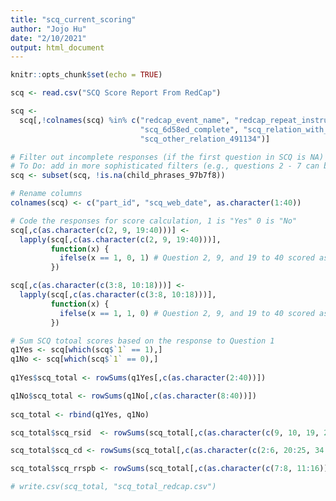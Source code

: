 ```yaml
---
title: "scq_current_scoring"
author: "Jojo Hu"
date: "2/10/2021"
output: html_document
---
```


```r
knitr::opts_chunk$set(echo = TRUE)
```

```r
scq <- read.csv("SCQ Score Report From RedCap")

scq <- 
  scq[,!colnames(scq) %in% c("redcap_event_name", "redcap_repeat_instrument", "redcap_repeat_instance",
                             "scq_6d58ed_complete", "scq_relation_with_child_4682f2",
                             "scq_other_relation_491134")]

# Filter out incomplete responses (if the first question in SCQ is NA)
# To Do: add in more sophisticated filters (e.g., questions 2 - 7 can be NAs)
scq <- subset(scq, !is.na(child_phrases_97b7f8))

# Rename columns
colnames(scq) <- c("part_id", "scq_web_date", as.character(1:40))

# Code the responses for score calculation, 1 is "Yes" 0 is "No"
scq[,c(as.character(c(2, 9, 19:40)))] <-
  lapply(scq[,c(as.character(c(2, 9, 19:40)))], 
         function(x) {
           ifelse(x == 1, 0, 1) # Question 2, 9, and 19 to 40 scored as 0 when 1 ("Yes") is selected
         })

scq[,c(as.character(c(3:8, 10:18)))] <-
  lapply(scq[,c(as.character(c(3:8, 10:18)))], 
         function(x) {
           ifelse(x == 1, 1, 0) # Question 2, 9, and 19 to 40 scored as 0 when 1 ("Yes") is selected
         })

# Sum SCQ totoal scores based on the response to Question 1
q1Yes <- scq[which(scq$`1` == 1),]
q1No <- scq[which(scq$`1` == 0),]
  
q1Yes$scq_total <- rowSums(q1Yes[,c(as.character(2:40))])

q1No$scq_total <- rowSums(q1No[,c(as.character(8:40))])
    
scq_total <- rbind(q1Yes, q1No)

scq_total$scq_rsid  <- rowSums(scq_total[,c(as.character(c(9, 10, 19, 26:33, 36:37, 39:40)))])

scq_total$scq_cd <- rowSums(scq_total[,c(as.character(c(2:6, 20:25, 34:35)))])

scq_total$scq_rrspb <- rowSums(scq_total[,c(as.character(c(7:8, 11:16)))])

# write.csv(scq_total, "scq_total_redcap.csv")
```